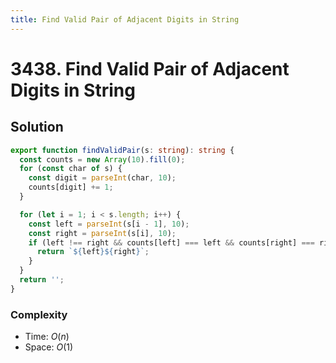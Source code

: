 ```yaml
---
title: Find Valid Pair of Adjacent Digits in String
---
```


# 3438. Find Valid Pair of Adjacent Digits in String

<Badges>
  <LevelBadge level="easy" />
</Badges>

## Solution

```typescript filename="solution.ts" copy
export function findValidPair(s: string): string {
  const counts = new Array(10).fill(0);
  for (const char of s) {
    const digit = parseInt(char, 10);
    counts[digit] += 1;
  }

  for (let i = 1; i < s.length; i++) {
    const left = parseInt(s[i - 1], 10);
    const right = parseInt(s[i], 10);
    if (left !== right && counts[left] === left && counts[right] === right) {
      return `${left}${right}`;
    }
  }
  return '';
}
```

### Complexity

- Time: $O(n)$
- Space: $O(1)$

<ProblemLink
  codingSite="leetcode"
  href="https://leetcode.com/problems/find-valid-pair-of-adjacent-digits-in-string"
  title="Find Valid Pair of Adjacent Digits in String"
/>
